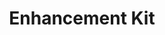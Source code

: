 ---
title: "Enhancement Kit"
meta_title: "Enhancement Kit craft"
description: "Craft de Enhancement Kit"
rank: "s"
draft: false
name: "Enhancement Kit"
recipe_img: "https://wiki.pokexgames.com/images/b/b3/Enhancement_Kit.png"
level: 107
craft_time: 18000
result: 1
value_npc: 1
ingredients:
  - name: "Tech Data"
    quantity: 360
    item_img: "https://wiki.pokexgames.com/images/6/65/Tech_Data.png"
    value_npc: 1
  - name: "Wolf Tails"
    quantity: 12
    item_img: "https://wiki.pokexgames.com/images/d/dd/Wolf_Tail.png"
    value_npc: 1
  - name: "Black Wool Balls"
    quantity: 6
    item_img: "https://wiki.pokexgames.com/images/0/06/Black_Wool_Ball.png"
    value_npc: 1
  - name: "Compressed Nightmare Gems"
    quantity: 1
    item_img: "https://wiki.pokexgames.com/images/6/6a/Compressed_Nightmare_Gem.png"
    value_npc: 1
---